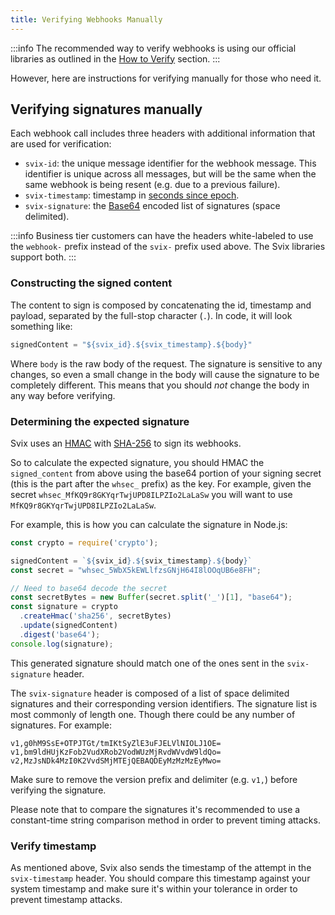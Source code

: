 ```yaml
---
title: Verifying Webhooks Manually
---
```



:::info
The recommended way to verify webhooks is using our official libraries as outlined in the [How to Verify](./how.mdx) section.
:::

However, here are instructions for verifying manually for those who need it.

## Verifying signatures manually

Each webhook call includes three headers with additional information that are used for verification:

* `svix-id`: the unique message identifier for the webhook message. This identifier is unique across all messages, but will be the same when the same webhook is being resent (e.g. due to a previous failure).
* `svix-timestamp`: timestamp in [seconds since epoch](https://en.wikipedia.org/wiki/Unix_time).
* `svix-signature`: the [Base64](https://en.wikipedia.org/wiki/Base64) encoded list of signatures (space delimited).

:::info
Business tier customers can have the headers white-labeled to use the `webhook-` prefix instead of the `svix-` prefix used above. The Svix libraries support both.
:::

### Constructing the signed content

The content to sign is composed by concatenating the id, timestamp and payload, separated by the full-stop character (`.`). In code, it will look something like:

```javascript
signedContent = "${svix_id}.${svix_timestamp}.${body}"
```

Where `body` is the raw body of the request. The signature is sensitive to any changes, so even a small change in the body will cause the signature to be completely different. This means that you should *not* change the body in any way before verifying.

### Determining the expected signature

Svix uses an [HMAC](https://en.wikipedia.org/wiki/Hash-based_message_authentication_code) with [SHA-256](https://en.wikipedia.org/wiki/SHA-2) to sign its webhooks.

So to calculate the expected signature, you should HMAC the `signed_content` from above using the base64 portion of your signing secret (this is the part after the `whsec_` prefix) as the key.
For example, given the secret `whsec_MfKQ9r8GKYqrTwjUPD8ILPZIo2LaLaSw` you will want to use `MfKQ9r8GKYqrTwjUPD8ILPZIo2LaLaSw`.

For example, this is how you can calculate the signature in Node.js:

```javascript
const crypto = require('crypto');

signedContent = `${svix_id}.${svix_timestamp}.${body}`
const secret = "whsec_5WbX5kEWLlfzsGNjH64I8lOOqUB6e8FH";

// Need to base64 decode the secret
const secretBytes = new Buffer(secret.split('_')[1], "base64");
const signature = crypto
  .createHmac('sha256', secretBytes)
  .update(signedContent)
  .digest('base64');
console.log(signature);
```

This generated signature should match one of the ones sent in the `svix-signature` header.

The `svix-signature` header is composed of a list of space delimited signatures and their corresponding version identifiers. The signature list is most commonly of length one. Though there could be any number of signatures. For example:

```
v1,g0hM9SsE+OTPJTGt/tmIKtSyZlE3uFJELVlNIOLJ1OE= v1,bm9ldHUjKzFob2VudXRob2VodWUzMjRvdWVvdW9ldQo= v2,MzJsNDk4MzI0K2VvdSMjMTEjQEBAQDEyMzMzMzEyMwo=
```

Make sure to remove the version prefix and delimiter (e.g. `v1,`) before verifying the signature.

Please note that to compare the signatures it's recommended to use a constant-time string comparison method in order to prevent timing attacks.

### Verify timestamp

As mentioned above, Svix also sends the timestamp of the attempt in the `svix-timestamp` header. You should compare this timestamp against your system timestamp and make sure it's within your tolerance in order to prevent timestamp attacks.
